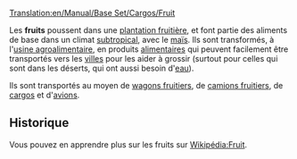 [[Translation:en/Manual/Base Set/Cargos/Fruit]]

{{fr/Manual/Base Set/Cargos/Cargaison|nom=Fruits
|image=en/Manual/Base Set/Cargos/Fruit.png
|produit=[[fr/Manual/Base Set/Industries/Plantation fruitière|Plantation fruitière]]
|accepté=[[fr/Manual/Base Set/Industries/Usine agroalimentaire|Usine agroalimentaire]]
}}

Les '''fruits''' poussent dans une [[fr/Manual/Base Set/Industries/Plantation fruitière|plantation fruitière]], et font partie des aliments de base dans un climat [[fr/Manual/Climat#subtropical|subtropical]], avec le [[fr/Manual/Base Set/Cargos/Maïs|maïs]]. Ils sont transformés, à l'[[fr/Manual/Base Set/Industries/Usine agroalimentaire|usine agroalimentaire]], en produits [[fr/Manual/Base Set/Cargos/Nourriture|alimentaires]] qui peuvent facilement être transportés vers les [[fr/Manual/Ville|villes]] pour les aider à grossir (surtout pour celles qui sont dans les déserts, qui ont aussi besoin d'[[fr/Manual/Base Set/Cargos/Eau|eau]]).

Ils sont transportés au moyen de [[fr/Manual/Base Set/Trains/Wagon à fruits|wagons fruitiers]], de [[fr/Manual/Base Set/Road Vehicles/Camion de fruits|camions fruitiers]], de [[fr/Manual/Bateaux|cargos]] et d'[[fr/Manual/Avions|avions]].

== Historique ==

Vous pouvez en apprendre plus sur les fruits sur [https://www.wikipedia.org/wiki/fr:Fruit Wikipédia:Fruit].

{{fr/Manual/Base Set/Cargos/Navbox Cargos}}